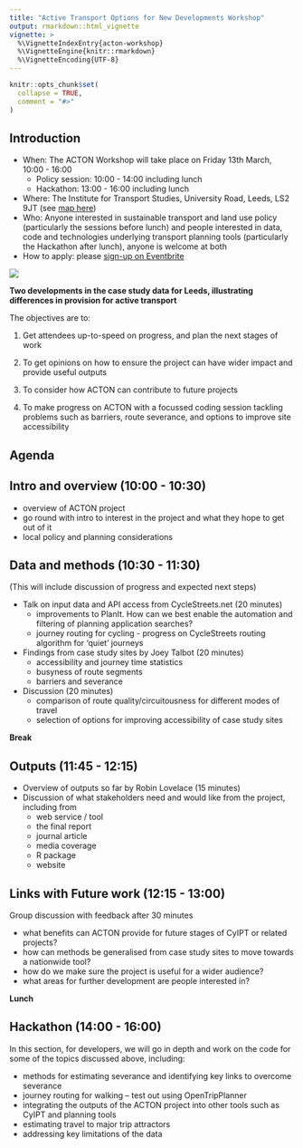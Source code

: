```yaml
---
title: "Active Transport Options for New Developments Workshop"
output: rmarkdown::html_vignette
vignette: >
  %\VignetteIndexEntry{acton-workshop}
  %\VignetteEngine{knitr::rmarkdown}
  %\VignetteEncoding{UTF-8}
---
```


```r
knitr::opts_chunk$set(
  collapse = TRUE,
  comment = "#>"
)
```

## Introduction

- When: The ACTON Workshop will take place on Friday 13th March, 10:00 - 16:00
  - Policy session: 10:00 - 14:00 including lunch
  - Hackathon: 13:00 - 16:00 including lunch
- Where: The Institute for Transport Studies, University Road, Leeds, LS2 9JT (see [map here](https://g.page/ITSLeeds?share))
- Who: Anyone interested in sustainable transport and land use policy (particularly the sessions before lunch) and people interested in data, code and technologies underlying transport planning tools (particularly the Hackathon after lunch), anyone is welcome at both
- How to apply: please [sign-up on Eventbrite](https://www.eventbrite.co.uk/e/workshop-on-active-transport-options-for-new-developments-tickets-97758417057)

![](https://user-images.githubusercontent.com/1825120/75694077-db7a4400-5c9f-11ea-8817-2a024e32c52b.png)

**Two developments in the case study data for Leeds, illustrating differences in provision for active transport**

The objectives are to:

1. Get attendees up-to-speed on progress, and plan the next stages of work

2. To get opinions on how to ensure the project can have wider impact and provide useful outputs

3. To consider how ACTON can contribute to future projects

4. To make progress on ACTON with a focussed coding session tackling problems such as barriers, route severance, and options to improve site accessibility

## Agenda

## Intro and overview (10:00 - 10:30)

- overview of ACTON project
- go round with intro to interest in the project and what they hope to get out of it
- local policy and planning considerations

## Data and methods (10:30 - 11:30)

(This will include discussion of progress and expected next steps)

- Talk on input data and API access from CycleStreets.net (20 minutes)
  - improvements to PlanIt. How can we best enable the automation and filtering of planning application searches?
  - journey routing for cycling - progress on CycleStreets routing algorithm for ‘quiet’ journeys
- Findings from case study sites by Joey Talbot (20 minutes)
  - accessibility and journey time statistics
  - busyness of route segments
  - barriers and severance
- Discussion (20 minutes)
  - comparison of route quality/circuitousness for different modes of travel
  - selection of options for improving accessibility of case study sites

**Break**

## Outputs (11:45 - 12:15)

- Overview of outputs so far by Robin Lovelace (15 minutes)
- Discussion of what stakeholders need and would like from the project, including from
  - web service / tool
  - the final report
  - journal article
  - media coverage
  - R package
  - website

## Links with Future work (12:15 - 13:00)

Group discussion with feedback after 30 minutes

- what benefits can ACTON provide for future stages of CyIPT or related projects?
- how can methods be generalised from case study sites to move towards a nationwide tool?
- how do we make sure the project is useful for a wider audience?
- what areas for further development are people interested in?

**Lunch**

## Hackathon (14:00 - 16:00)

In this section, for developers, we will go in depth and work on the code for some of the topics discussed above, including:

- methods for estimating severance and identifying key links to overcome severance
- journey routing for walking – test out using OpenTripPlanner
- integrating the outputs of the ACTON project into other tools such as CyIPT and planning tools
- estimating travel to major trip attractors
- addressing key limitations of the data

<!-- Pub -->



